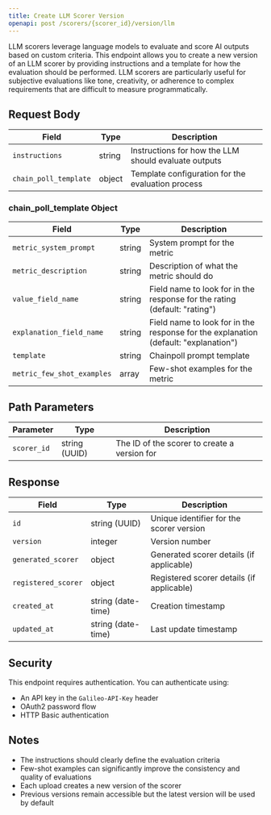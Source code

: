 ```yaml
---
title: Create LLM Scorer Version
openapi: post /scorers/{scorer_id}/version/llm
---
```


LLM scorers leverage language models to evaluate and score AI outputs based on custom criteria. This endpoint allows you to create a new version of an LLM scorer by providing instructions and a template for how the evaluation should be performed. LLM scorers are particularly useful for subjective evaluations like tone, creativity, or adherence to complex requirements that are difficult to measure programmatically.

## Request Body

| Field | Type | Description |
| ----- | ---- | ----------- |
| `instructions` | string | Instructions for how the LLM should evaluate outputs |
| `chain_poll_template` | object | Template configuration for the evaluation process |

### chain_poll_template Object

| Field | Type | Description |
| ----- | ---- | ----------- |
| `metric_system_prompt` | string | System prompt for the metric |
| `metric_description` | string | Description of what the metric should do |
| `value_field_name` | string | Field name to look for in the response for the rating (default: "rating") |
| `explanation_field_name` | string | Field name to look for in the response for the explanation (default: "explanation") |
| `template` | string | Chainpoll prompt template |
| `metric_few_shot_examples` | array | Few-shot examples for the metric |

## Path Parameters

| Parameter | Type | Description |
| --------- | ---- | ----------- |
| `scorer_id` | string (UUID) | The ID of the scorer to create a version for |

## Response

| Field | Type | Description |
| ----- | ---- | ----------- |
| `id` | string (UUID) | Unique identifier for the scorer version |
| `version` | integer | Version number |
| `generated_scorer` | object | Generated scorer details (if applicable) |
| `registered_scorer` | object | Registered scorer details (if applicable) |
| `created_at` | string (date-time) | Creation timestamp |
| `updated_at` | string (date-time) | Last update timestamp |

## Security

This endpoint requires authentication. You can authenticate using:

- An API key in the `Galileo-API-Key` header
- OAuth2 password flow
- HTTP Basic authentication

## Notes

- The instructions should clearly define the evaluation criteria
- Few-shot examples can significantly improve the consistency and quality of evaluations
- Each upload creates a new version of the scorer
- Previous versions remain accessible but the latest version will be used by default